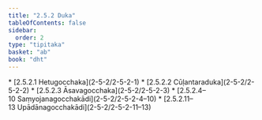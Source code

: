 ```yaml
---
title: "2.5.2 Duka"
tableOfContents: false
sidebar:
  order: 2
type: "tipitaka"
basket: "ab"
book: "dht"
---
```



<DynamicBreadcrumb />



<TableOfContents book="dht" section="2.5.2">
* [2.5.2.1 Hetugocchaka](2-5-2/2-5-2-1)
* [2.5.2.2 Cūḷantaraduka](2-5-2/2-5-2-2)
* [2.5.2.3 Āsavagocchaka](2-5-2/2-5-2-3)
* [2.5.2.4–10 Saṃyojanagocchakādi](2-5-2/2-5-2-4–10)
* [2.5.2.11–13 Upādānagocchakādi](2-5-2/2-5-2-11–13)
</TableOfContents>